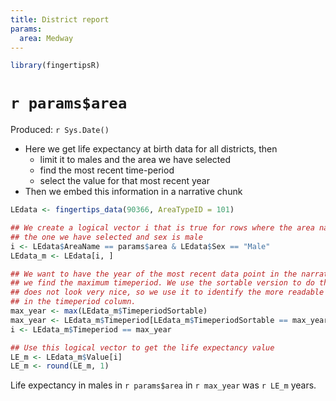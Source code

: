 ```yaml
---
title: District report
params:
  area: Medway
---
```

  
```r

library(fingertipsR)

```

# `r params$area`  
Produced: `r Sys.Date()`


* Here we get life expectancy at birth data for all districts, then
  - limit it to males and the area we have selected
  - find the most recent time-period
  - select the value for that most recent year
* Then we embed this information in a narrative chunk


```r

LEdata <- fingertips_data(90366, AreaTypeID = 101)

## We create a logical vector i that is true for rows where the area name is 
## the one we have selected and sex is male 
i <- LEdata$AreaName == params$area & LEdata$Sex == "Male" 
LEdata_m <- LEdata[i, ]

## We want to have the year of the most recent data point in the narrative so
## we find the maximum timeperiod. We use the sortable version to do this, but it
## does not look very nice, so we use it to identify the more readable version
## in the timeperiod column.
max_year <- max(LEdata_m$TimeperiodSortable)
max_year <- LEdata_m$Timeperiod[LEdata_m$TimeperiodSortable == max_year]
i <- LEdata_m$Timeperiod == max_year

## Use this logical vector to get the life expectancy value
LE_m <- LEdata_m$Value[i]
LE_m <- round(LE_m, 1)

```

Life expectancy in males in `r params$area` in `r max_year` was `r LE_m` years. 